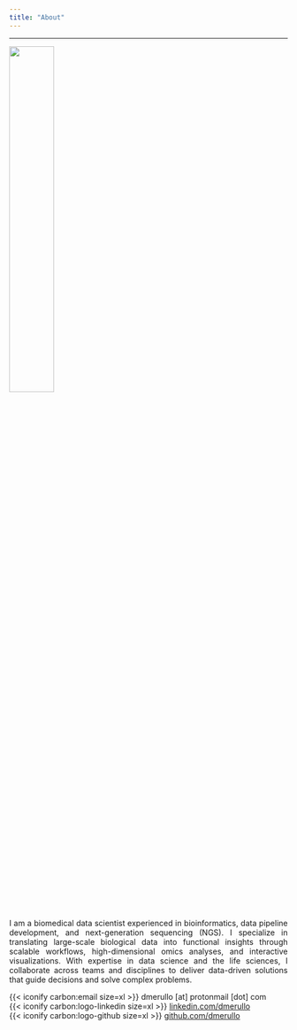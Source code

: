 ```yaml
---
title: "About"
---
```


<style>
body {
text-align: justify}
</style>

***

![](files/picture.png){fig-align="center" width="40%"}

I am a biomedical data scientist experienced in bioinformatics, data pipeline development, and next-generation sequencing (NGS). I specialize in translating large-scale biological data into functional insights through scalable workflows, high-dimensional omics analyses, and interactive visualizations. With expertise in data science and the life sciences, I collaborate across teams and disciplines to deliver data-driven solutions that guide decisions and solve complex problems.

{{< iconify carbon:email size=xl >}} dmerullo [at] protonmail [dot] com\
{{< iconify carbon:logo-linkedin size=xl >}} [linkedin.com/dmerullo](https://www.linkedin.com/in/dmerullo){target="_blank"} \
{{< iconify carbon:logo-github size=xl >}} [github.com/dmerullo](https://github.com/dmerullo){target="_blank"}